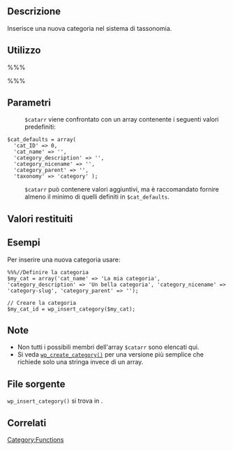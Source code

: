 {{Languages|
{{en|Function Reference/wp_insert_category}}
{{it|Riferimento funzioni/wp_insert_category}}
}}

== Descrizione ==

Inserisce una nuova categoria nel sistema di tassonomia.

== Utilizzo ==

%%%<?php wp_insert_category( $catarr, $wp_error ); ?>%%%

== Parametri ==

{{it:Parameter|$catarr|array|Informazioni sulla categoria.}}

:<tt>$catarr</tt> viene confrontato con un array contenente i seguenti valori predefiniti:

 $cat_defaults = array(
   'cat_ID' => 0,
   'cat_name' => '',
   'category_description' => '',
   'category_nicename' => '',
   'category_parent' => '',
   'taxonomy' => 'category' );

:<tt>$catarr</tt> può contenere valori aggiuntivi, ma è raccomandato fornire almeno il minimo di quelli definiti in <tt>$cat_defaults</tt>.

{{it:Parameter|$wp_error|boolean|Indica se restituire un [[it:Riferimento_funzioni/WP_Error|WP_Error]] o un booleano. Il booleano è il valore predefinito.|opzionale|false}}

== Valori restituiti ==

{{it:Parameter||boolean o WP_Error o int|True in caso di successo e false in caso di fallimento; oppure l'ID della nuova categoria in caso di successo e un WP_Error in caso di fallimento.}}

== Esempi ==

Per inserire una nuova categoria usare:

<pre>
%%%//Definire la categoria
$my_cat = array('cat_name' => 'La mia categoria', 'category_description' => 'Un bella categoria', 'category_nicename' => 'category-slug', 'category_parent' => '');

// Creare la categoria
$my_cat_id = wp_insert_category($my_cat);
</pre>

== Note ==

* Non tutti i possibili membri dell'array <tt>$catarr</tt> sono elencati qui.
* Si veda <tt>[[it:Riferimento funzioni/wp_create_category|wp_create_category()]]</tt> per una versione più semplice che richiede solo una stringa invece di un array.

== File sorgente ==

<tt>wp_insert_category()</tt> si trova in {{Trac|wp-admin/includes/taxonomy.php}}.

== Correlati ==

{{it:Tag Footer}}

[[Category:Functions]]